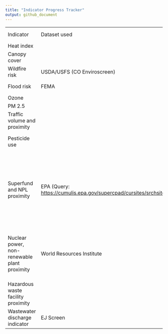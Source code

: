 ```yaml
---
title: "Indicator Progress Tracker"
output: github_document
---
```


+----------------------------------------------+-------------------------------------------------------------------------+----------------------------------+--------------------------------------------------------------------------------------------------------------------------------------------------------------------------------------------------------------------------------------------------------------------------------------------------------------+-------------+-------------+--------------+-------+
| Indicator                                    | Dataset used                                                            | Function/file name               | Task                                                                                                                                                                                                                                                                                                         | Charged to: | In progress | Needs review | Done  |
+----------------------------------------------+-------------------------------------------------------------------------+----------------------------------+--------------------------------------------------------------------------------------------------------------------------------------------------------------------------------------------------------------------------------------------------------------------------------------------------------------+-------------+-------------+--------------+-------+
| Heat index                                   |                                                                         |                                  |                                                                                                                                                                                                                                                                                                              | Caitlin     |             |              |       |
+----------------------------------------------+-------------------------------------------------------------------------+----------------------------------+--------------------------------------------------------------------------------------------------------------------------------------------------------------------------------------------------------------------------------------------------------------------------------------------------------------+-------------+-------------+--------------+-------+
| Canopy cover                                 |                                                                         |                                  |                                                                                                                                                                                                                                                                                                              | Caitlin     |             |              |       |
+----------------------------------------------+-------------------------------------------------------------------------+----------------------------------+--------------------------------------------------------------------------------------------------------------------------------------------------------------------------------------------------------------------------------------------------------------------------------------------------------------+-------------+-------------+--------------+-------+
| Wildfire risk                                | USDA/USFS (CO Enviroscreen)                                             |                                  | Mean wildfire hazard potential within prison boundary + 1km buffer                                                                                                                                                                                                                                           | Devin       |             |              |       |
+----------------------------------------------+-------------------------------------------------------------------------+----------------------------------+--------------------------------------------------------------------------------------------------------------------------------------------------------------------------------------------------------------------------------------------------------------------------------------------------------------+-------------+-------------+--------------+-------+
| Flood risk                                   | FEMA                                                                    |                                  | Percentage of each prison boundary + 1km buffer where there is at least a one percent chance of flooding annually                                                                                                                                                                                            | Caitlin     | X           |              |       |
+----------------------------------------------+-------------------------------------------------------------------------+----------------------------------+--------------------------------------------------------------------------------------------------------------------------------------------------------------------------------------------------------------------------------------------------------------------------------------------------------------+-------------+-------------+--------------+-------+
| Ozone                                        |                                                                         |                                  |                                                                                                                                                                                                                                                                                                              | Caitlin     |             |              |       |
+----------------------------------------------+-------------------------------------------------------------------------+----------------------------------+--------------------------------------------------------------------------------------------------------------------------------------------------------------------------------------------------------------------------------------------------------------------------------------------------------------+-------------+-------------+--------------+-------+
| PM 2.5                                       |                                                                         |                                  |                                                                                                                                                                                                                                                                                                              | Caitlin     |             |              |       |
+----------------------------------------------+-------------------------------------------------------------------------+----------------------------------+--------------------------------------------------------------------------------------------------------------------------------------------------------------------------------------------------------------------------------------------------------------------------------------------------------------+-------------+-------------+--------------+-------+
| Traffic volume and proximity                 |                                                                         |                                  | Count of vehicles (AADT, avg. annual daily traffic) at major roads within 500 meters, divided by distance in meters (EJ Screen)                                                                                                                                                                              | Caitlin     |             |              |       |
+----------------------------------------------+-------------------------------------------------------------------------+----------------------------------+--------------------------------------------------------------------------------------------------------------------------------------------------------------------------------------------------------------------------------------------------------------------------------------------------------------+-------------+-------------+--------------+-------+
| Pesticide use                                |                                                                         |                                  | Total pounds of 132 selected active pesticide ingredients (filtered for hazard and volatility) used in production-agriculture per square mile, averaged over three years (2017 to 2019). (CA method: <https://oehha.ca.gov/media/downloads/calenviroscreen/report/calenviroscreen40reportf2021.pdf#page=79>) | Devin       |             |              |       |
+----------------------------------------------+-------------------------------------------------------------------------+----------------------------------+--------------------------------------------------------------------------------------------------------------------------------------------------------------------------------------------------------------------------------------------------------------------------------------------------------------+-------------+-------------+--------------+-------+
| Superfund and NPL proximity                  | EPA (Query: <https://cumulis.epa.gov/supercpad/cursites/srchsites.cfm>) | Files:                           | Sum of listed and proposed NPL sites weighted by distance to prison boundary and type of NPL site (see CA EnviroScreen for weighting by site type: <https://oehha.ca.gov/media/downloads/calenviroscreen/report/calenviroscreen40reportf2021.pdf#page=108>)                                                  | Devin       | X           |              |       |
|                                              |                                                                         |                                  |                                                                                                                                                                                                                                                                                                              |             |             |              |       |
|                                              |                                                                         | superfund_npl_active_2023ver.csv |                                                                                                                                                                                                                                                                                                              |             |             |              |       |
|                                              |                                                                         |                                  |                                                                                                                                                                                                                                                                                                              |             |             |              |       |
|                                              |                                                                         | Fun:                             |                                                                                                                                                                                                                                                                                                              |             |             |              |       |
|                                              |                                                                         |                                  |                                                                                                                                                                                                                                                                                                              |             |             |              |       |
|                                              |                                                                         | ArcGIS Pro geocoding             |                                                                                                                                                                                                                                                                                                              |             |             |              |       |
|                                              |                                                                         |                                  |                                                                                                                                                                                                                                                                                                              |             |             |              |       |
|                                              |                                                                         | buffer_calculatoin()             |                                                                                                                                                                                                                                                                                                              |             |             |              |       |
|                                              |                                                                         |                                  |                                                                                                                                                                                                                                                                                                              |             |             |              |       |
|                                              |                                                                         | power_weight_calculation()       |                                                                                                                                                                                                                                                                                                              |             |             |              |       |
+----------------------------------------------+-------------------------------------------------------------------------+----------------------------------+--------------------------------------------------------------------------------------------------------------------------------------------------------------------------------------------------------------------------------------------------------------------------------------------------------------+-------------+-------------+--------------+-------+
| Nuclear power, non-renewable plant proximity | World Resources Institute                                               | File:                            | Similar distance weighted sum as Superfund site method                                                                                                                                                                                                                                                       | Devin       | X           |              |       |
|                                              |                                                                         |                                  |                                                                                                                                                                                                                                                                                                              |             |             |              |       |
|                                              |                                                                         | global_power_plant_database.csv  |                                                                                                                                                                                                                                                                                                              |             |             |              |       |
|                                              |                                                                         |                                  |                                                                                                                                                                                                                                                                                                              |             |             |              |       |
|                                              |                                                                         | Fun:                             |                                                                                                                                                                                                                                                                                                              |             |             |              |       |
|                                              |                                                                         |                                  |                                                                                                                                                                                                                                                                                                              |             |             |              |       |
|                                              |                                                                         | buffer_calculation()             |                                                                                                                                                                                                                                                                                                              |             |             |              |       |
+----------------------------------------------+-------------------------------------------------------------------------+----------------------------------+--------------------------------------------------------------------------------------------------------------------------------------------------------------------------------------------------------------------------------------------------------------------------------------------------------------+-------------+-------------+--------------+-------+
| Hazardous waste facility proximity           |                                                                         |                                  | Similar distance weighted sum as Superfund site method                                                                                                                                                                                                                                                       | Devin       | X           |              |       |
+----------------------------------------------+-------------------------------------------------------------------------+----------------------------------+--------------------------------------------------------------------------------------------------------------------------------------------------------------------------------------------------------------------------------------------------------------------------------------------------------------+-------------+-------------+--------------+-------+
| Wastewater discharge indicator               | EJ Screen                                                               |                                  | Estimated toxic chemical concentrations in stream segments within 500 meters of prison boundary, divided by distance in kilometers (km) in 2019                                                                                                                                                              | TBD         |             |              |       |
+----------------------------------------------+-------------------------------------------------------------------------+----------------------------------+--------------------------------------------------------------------------------------------------------------------------------------------------------------------------------------------------------------------------------------------------------------------------------------------------------------+-------------+-------------+--------------+-------+
